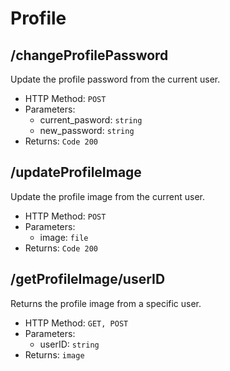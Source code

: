 # Profile

## /changeProfilePassword

Update the profile password from the current user.

- HTTP Method: `POST`
- Parameters:
    - current_pasword: `string`
    - new_password: `string`
- Returns: `Code 200`

## /updateProfileImage

Update the profile image from the current user.

- HTTP Method: `POST`
- Parameters:
    - image: `file`
- Returns: `Code 200`

## /getProfileImage/userID

Returns the profile image from a specific user.

- HTTP Method: `GET, POST`
- Parameters:
    - userID: `string`
- Returns: `image`